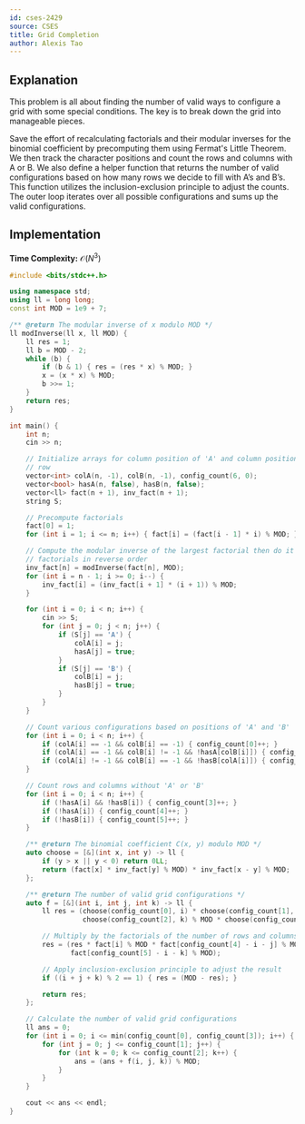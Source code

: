 ```yaml
---
id: cses-2429
source: CSES
title: Grid Completion
author: Alexis Tao
---
```


## Explanation

This problem is all about finding the number of valid ways to configure a grid with some special conditions. The key is to break down the grid into manageable pieces.

Save the effort of recalculating factorials and their modular inverses for the binomial coefficient by precomputing them using Fermat's Little Theorem. We then track the character positions and count the rows and columns with A or B. We also define a helper function that returns the number of valid configurations based on how many rows we decide to fill with A’s and B’s. This function utilizes the inclusion-exclusion principle to adjust the counts. The outer loop iterates over all possible configurations and sums up the valid configurations.


## Implementation

**Time Complexity:** $\mathcal{O}(N^3)$

<LanguageSection>

<CPPSection>


```cpp
#include <bits/stdc++.h>

using namespace std;
using ll = long long;
const int MOD = 1e9 + 7;

/** @return The modular inverse of x modulo MOD */
ll modInverse(ll x, ll MOD) {
	ll res = 1;
	ll b = MOD - 2;
	while (b) {
		if (b & 1) { res = (res * x) % MOD; }
		x = (x * x) % MOD;
		b >>= 1;
	}
	return res;
}

int main() {
	int n;
	cin >> n;

	// Initialize arrays for column position of 'A' and column position of 'B' in each
	// row
	vector<int> colA(n, -1), colB(n, -1), config_count(6, 0);
	vector<bool> hasA(n, false), hasB(n, false);
	vector<ll> fact(n + 1), inv_fact(n + 1);
	string S;

	// Precompute factorials
	fact[0] = 1;
	for (int i = 1; i <= n; i++) { fact[i] = (fact[i - 1] * i) % MOD; }

	// Compute the modular inverse of the largest factorial then do it for all
	// factorials in reverse order
	inv_fact[n] = modInverse(fact[n], MOD);
	for (int i = n - 1; i >= 0; i--) {
		inv_fact[i] = (inv_fact[i + 1] * (i + 1)) % MOD;
	}

	for (int i = 0; i < n; i++) {
		cin >> S;
		for (int j = 0; j < n; j++) {
			if (S[j] == 'A') {
				colA[i] = j;
				hasA[j] = true;
			}
			if (S[j] == 'B') {
				colB[i] = j;
				hasB[j] = true;
			}
		}
	}

	// Count various configurations based on positions of 'A' and 'B'
	for (int i = 0; i < n; i++) {
		if (colA[i] == -1 && colB[i] == -1) { config_count[0]++; }
		if (colA[i] == -1 && colB[i] != -1 && !hasA[colB[i]]) { config_count[1]++; }
		if (colA[i] != -1 && colB[i] == -1 && !hasB[colA[i]]) { config_count[2]++; }
	}

	// Count rows and columns without 'A' or 'B'
	for (int i = 0; i < n; i++) {
		if (!hasA[i] && !hasB[i]) { config_count[3]++; }
		if (!hasA[i]) { config_count[4]++; }
		if (!hasB[i]) { config_count[5]++; }
	}

	/** @return The binomial coefficient C(x, y) modulo MOD */
	auto choose = [&](int x, int y) -> ll {
		if (y > x || y < 0) return 0LL;
		return (fact[x] * inv_fact[y] % MOD) * inv_fact[x - y] % MOD;
	};

	/** @return The number of valid grid configurations */
	auto f = [&](int i, int j, int k) -> ll {
		ll res = (choose(config_count[0], i) * choose(config_count[1], j) % MOD *
		          choose(config_count[2], k) % MOD * choose(config_count[3], i) % MOD);

		// Multiply by the factorials of the number of rows and columns left
		res = (res * fact[i] % MOD * fact[config_count[4] - i - j] % MOD *
		       fact[config_count[5] - i - k] % MOD);

		// Apply inclusion-exclusion principle to adjust the result
		if ((i + j + k) % 2 == 1) { res = (MOD - res); }

		return res;
	};

	// Calculate the number of valid grid configurations
	ll ans = 0;
	for (int i = 0; i <= min(config_count[0], config_count[3]); i++) {
		for (int j = 0; j <= config_count[1]; j++) {
			for (int k = 0; k <= config_count[2]; k++) {
				ans = (ans + f(i, j, k)) % MOD;
			}
		}
	}

	cout << ans << endl;
}
```
</CPPSection>
</LanguageSection>
